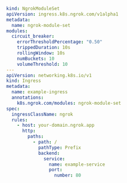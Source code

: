 ```yaml
kind: NgrokModuleSet
apiVersion: ingress.k8s.ngrok.com/v1alpha1
metadata:
  name: ngrok-module-set
modules:
  circuit_breaker:
    errorThresholdPercentage: "0.50"
    trippedDuration: 10s
    rollingWindow: 10s
    numBuckets: 10
    volumeThreshold: 10
---
apiVersion: networking.k8s.io/v1
kind: Ingress
metadata:
  name: example-ingress
  annotations:
    k8s.ngrok.com/modules: ngrok-module-set
spec:
  ingressClassName: ngrok
  rules:
    - host: your-domain.ngrok.app
      http:
        paths:
          - path: /
            pathType: Prefix
            backend:
              service:
                name: example-service
                port:
                  number: 80
```
